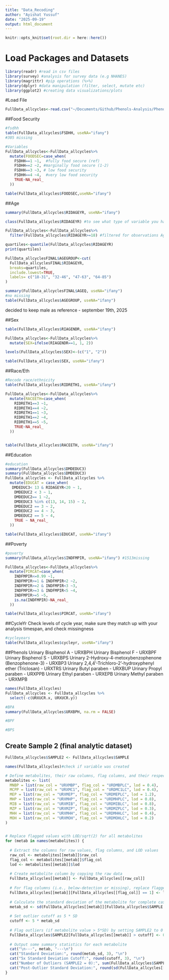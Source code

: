 ```yaml
---
title: "Data_Recoding"
author: "Ayishat Yussuf"
date: "2025-09-19"
output: html_document
---
```


```r
knitr::opts_knit$set(root.dir = here::here())
```
# Load Packages and Datasets

```r
library(readr) #read in csv files 
library(survey) #analysis for survey data (e.g NHANES)
library(magrittr) #pip operations (%>%) 
library(dplyr) #data manipulation (filter, select, mutate etc) 
library(ggplot2) #creating data visualizations/plots
```

#Load File
```r
FullData_allcycles<-read.csv("~/Documents/Github/Phenols-Analysis/Phenols_DataClean/FullData_allcycles.csv")
```

##Food Security
```r
#fsdhh
table(FullData_allcycles$FSDHH, useNA="ifany")
#305 missing

#Variables
FullData_allcycles<-FullData_allcycles%>%
  mutate(FOODSEC=case_when(
    FSDHH==1 ~1,  #fully food secure (ref)
    FSDHH==2 ~2, #marginally food secure (1-2)
    FSDHH==3 ~3, # low food security 
    FSDHH==4 ~4,  #very low food security 
    TRUE~NA_real_
  ))

table(FullData_allcycles$FOODSEC,useNA="ifany")
```

##Age
```r
summary(FullData_allcycles$RIDAGEYR, useNA="ifany")

class(FullData_allcycles$RIDAGEYR) #to see what type of variable you have 

FullData_allcycles<-FullData_allcycles%>%
  filter(FullData_allcycles$RIDAGEYR>=18) #filtered for observations Age greater than or equal to 18

quartiles<-quantile(FullData_allcycles$RIDAGEYR)
print(quartiles)

FullData_allcyclesFINAL$AGEGROUP<-cut(
  FullData_allcyclesFINAL$RIDAGEYR,
  breaks=quartiles, 
  include.lowest=TRUE, 
  labels= c("18-31", "32-46", "47-63", "64-85")
)

summary(FullData_allcyclesFINAL$AGEQ, useNA="ifany") 
#no missing
table(FullData_allcycles$AGEGROUP, useNA="ifany")
```
decided to keep male as reference - september 19th, 2025

##Sex
```r
table(FullData_allcycles$RIAGENDR, useNA="ifany")

FullData_allcycles<-FullData_allcycles%>%
  mutate(SEX=ifelse(RIAGENDR==1, 1, 2))

levels(FullData_allcycles$SEX)<-(c("1", "2"))

table(FullData_allcycles$SEX, useNA="ifany")
```


##Race/Eth
```r
#Recode race/ethnicity 
table(FullData_allcycles$RIDRETH1, useNA="ifany")

FullData_allcycles<-FullData_allcycles%>%
  mutate(RACEETH=case_when(
    RIDRETH1==3 ~1,
    RIDRETH1==4 ~2, 
    RIDRETH1==1 ~3, 
    RIDRETH1==2 ~4, 
    RIDRETH1==5 ~5, 
    TRUE~NA_real_
  ))


table(FullData_allcycles$RACEETH, useNA="ifany")
```


##Education
```r
#education 
summary(FullData_allcycles$DMDEDUC3)
summary(FullData_allcycles$DMDEDUC3)
FullData_allcycles <- FullData_allcycles %>%
  mutate(EDUCAT = case_when(
   DMDEDUC3< 13 & RIDAGEYR<20 ~ 1,
    DMDEDUC2 < 3 ~ 1, 
    DMDEDUC2== 1 ~2, 
    DMDEDUC3 %in% c(13, 14, 15) ~ 2, 
    DMDEDUC2 == 3 ~ 2,
    DMDEDUC2 == 4 ~ 3,
    DMDEDUC2 == 5 ~ 4,
    TRUE ~ NA_real_
  ))

table(FullData_allcycles$EDUCAT, useNA="ifany")
```


##Poverty
```r
#poverty
summary(FullData_allcycles$INDFMPIR, useNA="ifany") #1513missing

FullData_allcycles<-FullData_allcycles%>%
  mutate(PIRCAT=case_when(
    INDFMPIR<=0.99 ~1, 
    INDFMPIR>=1 & INDFMPIR<2 ~2, 
    INDFMPIR>=2 & INDFMPIR<3 ~3, 
    INDFMPIR>=3 & INDFMPIR<5 ~4, 
    INDFMPIR>=5 ~5, 
    is.na(INDFMPIR)~NA_real_
  ))

table(FullData_allcycles$PIRCAT, useNA="ifany")
```


##CycleYr
Check levels of cycle year, make sure they match up with your analysis timespan, and check missingness
```r
#cycleyears
table(FullData_allcycles$cycleyr, useNA="ifany")

```


##Phenols
Urinary Bisphenol A - URXBPH
Urinary Bisphenol F - URXBPF
Urinary Bisphenol S - URXBPS
Urinary 2-Hydroxy-4-metoxybenzophenone (Benzophenone-3) - URXBP3
Urinary 2,4,4’-Trichloro-2’-hydroxyphenyl ether (Triclosan) - URXTRS
Urinary Butyl paraben - URXBUP
Urinary Propyl paraben - URXPPB
Urinary Ethyl paraben - URXEPB
Urinary Methyl paraben - URXMPB
```r
names(FullData_allcycles)
FullData_allcycles <- FullData_allcycles %>%
  select(-c(URXUCR.x, URXUCR.y))

#BPA
summary(FullData_allcycles$URXBPH, na.rm = FALSE)

#BPF

#BPS

```

## Create Sample 2 (final analytic dataset)
```r
FullData_allcycles$SAMPLE2 <- FullData_allcycles$SAMPLE

names(FullData_allcycles)#check if variable was created

```


```r
# Define metabolites, their raw columns, flag columns, and their respective LOD values
metabolites <- list(
  MNBP = list(raw_col = "URXMBP", flag_col = "URDMBPLC", lod = 0.4),
  MCPP = list(raw_col = "URXMC1", flag_col = "URDMC1LC", lod = 0.4),
  MEP = list(raw_col = "URXMEP", flag_col = "URDMEPLC", lod = 1.2),
  MHP = list(raw_col = "URXMHP", flag_col = "URDMHPLC", lod = 0.8),
  MIB = list(raw_col = "URXMIB", flag_col = "URDMIBLC", lod = 0.8),
  MZP = list(raw_col = "URXMZP", flag_col = "URDMZPLC", lod = 0.3),
  MHH = list(raw_col = "URXMHH", flag_col = "URDMHHLC", lod = 0.4),
  MOH = list(raw_col = "URXMOH", flag_col = "URDMOHLC", lod = 0.2)
)


# Replace flagged values with LOD/sqrt(2) for all metabolites
for (metab in names(metabolites)) {
  
  # Extract the columns for raw values, flag columns, and LOD values
  raw_col <- metabolites[[metab]]$raw_col
  flag_col <- metabolites[[metab]]$flag_col
  lod <- metabolites[[metab]]$lod
  
  # Create metabolite column by copying the raw data
  FullData_allcycles[[metab]] <- FullData_allcycles[[raw_col]]
  
  # For flag columns (i.e., below-detection or missing), replace flagged values with LOD/sqrt(2)
  FullData_allcycles[[metab]][FullData_allcycles[[flag_col]] == 1] <- lod / sqrt(2)
  
  # Calculate the standard deviation of the metabolite for complete cases
  metab_sd <- sd(FullData_allcycles[[metab]][FullData_allcycles$SAMPLE == 1], na.rm = TRUE)
  
  # Set outlier cutoff as 5 * SD
  cutoff <- 5 * metab_sd
  
  # Flag outliers (if metabolite value > 5*SD) by setting SAMPLE2 to 0
  FullData_allcycles$SAMPLE2[FullData_allcycles[[metab]] > cutoff] <- 0
  
  # Output some summary statistics for each metabolite
  cat("\n---", metab, "---\n")
  cat("Standard Deviation:", round(metab_sd, 3), "\n")
  cat("5x Standard Deviation Cutoff:", round(cutoff, 3), "\n")
  cat("Number of Outliers (SAMPLE2 = 0):", sum(FullData_allcycles$SAMPLE2 == 0, na.rm = TRUE), "\n")
  cat("Post-Outlier Standard Deviation:", round(sd(FullData_allcycles[[metab]][FullData_allcycles$SAMPLE2 == 1], na.rm = TRUE), 3), "\n")
}

```